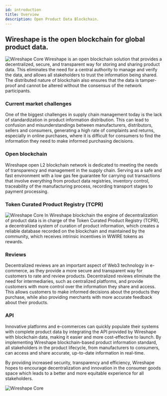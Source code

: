 ---
id: introduction
title: Overview
description: Open Product Data Blockchain.
---

## Wireshape is the open blockchain for global product data.

![Wireshape Core](/img/ws-core-1500x500.jpg)
Wireshape is an open blockchain solution that provides a decentralized, secure, and transparent way for storing and sharing product data. This eliminates the need for a central authority to manage and verify the data, and allows all stakeholders to trust the information being shared. The distributed nature of blockchain also ensures that the data is tamper-proof and cannot be altered without the consensus of the network participants.

### Current market challenges

One of the biggest challenges in supply chain management today is the lack of standardization in product information distribution. This can lead to confusion and misunderstandings between manufacturers, distributors, sellers and consumers, generating a high rate of complaints and returns, especially in online purchases, where it is difficult for consumers to find the information they need to make informed purchasing decisions.

### Open blockchain

Wireshape open L2 blockchain network is dedicated to meeting the needs of transparency and management in the supply chain. Serving as a safe and fast environment with a low gas fee guarantee for carrying out transactions that involve everything from product data registries, inventory control, traceability of the manufacturing process, recording transport stages to payment processing.

### Token Curated Product Registry (TCPR)

![Wireshape Core](/img/wireshape-dapp-smartphone.jpg)
In Wireshape blockchain the engine of decentralization of product data is in charge of the Token Curated Product Registry (TCPR), a decentralized system of curation of product information, which creates a reliable database recorded on the blockchain and maintained by the community, which receives intrinsic incentives in WWIRE tokens as rewards.

### Reviews

Decentralized reviews are an important aspect of Web3 technology in e-commerce, as they provide a more secure and transparent way for customers to rate and review products. Decentralized reviews eliminate the need for intermediaries, such as centralized platforms, and provide customers with more control over the information they share and access. This allows customers to make informed decisions about the products they purchase, while also providing merchants with more accurate feedback about their products.

### API

Innovative platforms and e-commerces can quickly populate their systems with complete product data by integrating the API provided by Wireshape with blockchain data, making it easier and more cost-effective to launch.
By implementing Wireshape blockchain-based product information standard, all stakeholders in the product lifecycle, from manufacturers to consumers, can access and share accurate, up-to-date information in real-time.

By providing increased security, transparency and efficiency, Wireshape hopes to encourage decentralization and innovation in the consumer goods space which leads to a better and more equitable experience for all stakeholders.

![Wireshape Core](/img/wireshape-dapp-white.jpg)
